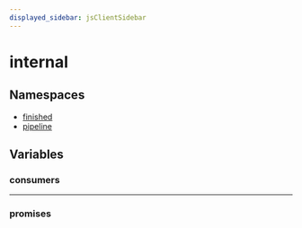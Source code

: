 ```yaml
---
displayed_sidebar: jsClientSidebar
---
```



# internal

## Namespaces

- [finished](../../internal-3/modules/internal.internal-3.finished.mdx)
- [pipeline](../../internal-3/modules/internal.internal-3.pipeline.mdx)

## Variables

### consumers

___

### promises
